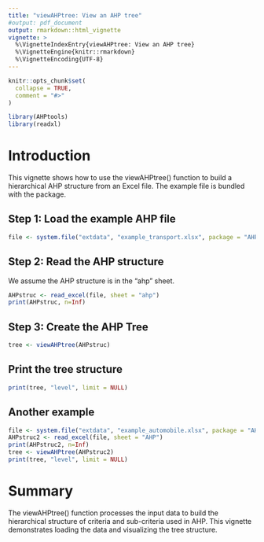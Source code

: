 ```yaml
---
title: "viewAHPtree: View an AHP tree"
#output: pdf_document
output: rmarkdown::html_vignette
vignette: >
  %\VignetteIndexEntry{viewAHPtree: View an AHP tree}
  %\VignetteEngine{knitr::rmarkdown}
  %\VignetteEncoding{UTF-8}
---
```


```r
knitr::opts_chunk$set(
  collapse = TRUE,
  comment = "#>"
)
```

```r
library(AHPtools)
library(readxl)
```

# Introduction

This vignette shows how to use the viewAHPtree() function to build a hierarchical AHP structure from an Excel file. The example file is bundled with the package.

## Step 1: Load the example AHP file

```r
file <- system.file("extdata", "example_transport.xlsx", package = "AHPtools")
```

## Step 2: Read the AHP structure

We assume the AHP structure is in the "ahp" sheet.

```r
AHPstruc <- read_excel(file, sheet = "ahp")
print(AHPstruc, n=Inf)
```

## Step 3: Create the AHP Tree

```r
tree <- viewAHPtree(AHPstruc)
```

## Print the tree structure

```r
print(tree, "level", limit = NULL)
```

## Another example

```r
file <- system.file("extdata", "example_automobile.xlsx", package = "AHPtools")
AHPstruc2 <- read_excel(file, sheet = "AHP")
print(AHPstruc2, n=Inf)
tree <- viewAHPtree(AHPstruc2)
print(tree, "level", limit = NULL)
```

# Summary

The viewAHPtree() function processes the input data to build the hierarchical structure of criteria and sub-criteria used in AHP. This vignette demonstrates loading the data and visualizing the tree structure.


